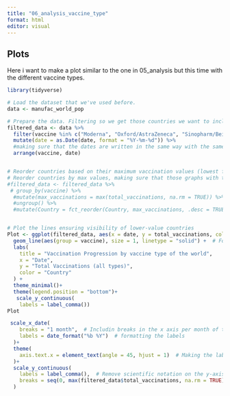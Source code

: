```yaml
---
title: "06_analysis_vaccine_type"
format: html
editor: visual
---
```


## Plots

Here i want to make a plot similar to the one in 05_analysis but this time with the different vaccine types.

```r
library(tidyverse)

# Load the dataset that we've used before. 
data <- manufac_world_pop

# Prepare the data. Filtering so we get those countries we want to include in the plot. Making sure that they're somewhat near each other, so that it's possible to see them all, without some of the graphs becoming to small. 
filtered_data <- data %>%
  filter(vaccine %in% c("Moderna", "Oxford/AstraZeneca", "Sinopharm/Beijing", "Sputnik V")) %>% #Choosing the countries i want to include in the plot. 
  mutate(date = as.Date(date, format = "%Y-%m-%d")) %>% 
  #making sure that the dates are written in the same way with the same notation
  arrange(vaccine, date)


# Reorder countries based on their maximum vaccination values (lowest first )
# Reorder countries by max values, making sure that those graphs with the lowest values are visible
#filtered_data <- filtered_data %>%
 # group_by(vaccine) %>%
  #mutate(max_vaccinations = max(total_vaccinations, na.rm = TRUE)) %>%
  #ungroup() %>%
  #mutate(Country = fct_reorder(Country, max_vaccinations, .desc = TRUE))  


# Plot the lines ensuring visibility of lower-value countries
Plot <- ggplot(filtered_data, aes(x = date, y = total_vaccinations, color = vaccine)) +
  geom_line(aes(group = vaccine), size = 1, linetype = "solid") +  # Force grouping and solid lines
  labs(
    title = "Vaccination Progression by vaccine type of the world",
    x = "Date",
    y = "Total Vaccinations (all types)",
    color = "Country"
  ) +
  theme_minimal()+
  theme(legend.position = "bottom")+
   scale_y_continuous(
    labels = label_comma())
Plot
```

```r
 scale_x_date(
    breaks = "1 month",  # Includin breaks in the x axis per month of the period
    labels = date_format("%b %Y")  # formatting the labels 
  )+
  theme(
    axis.text.x = element_text(angle = 45, hjust = 1)  # Making the labels on the x-axis stand with a 45° angle 
  )+
  scale_y_continuous(
    labels = label_comma(),  # Remove scientific notation on the y-axis
    breaks = seq(0, max(filtered_data$total_vaccinations, na.rm = TRUE), by = 4000000)  # Add breaks every 4 million 
  )
```
